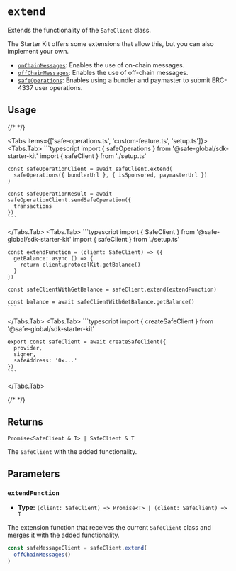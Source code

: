 
# `extend`

Extends the functionality of the `SafeClient` class. 

The Starter Kit offers some extensions that allow this, but you can also implement your own.

- [`onChainMessages`](../onchain-messages.mdx): Enables the use of on-chain messages.
- [`offChainMessages`](../offchain-messages.mdx): Enables the use of off-chain messages.
- [`safeOperations`](../safe-operations.mdx): Enables using a bundler and paymaster to submit ERC-4337 user operations.

## Usage

{/* <!-- vale off --> */}

<Tabs items={['safe-operations.ts', 'custom-feature.ts', 'setup.ts']}>
  <Tabs.Tab>
    ```typescript
    import { safeOperations } from '@safe-global/sdk-starter-kit'
    import { safeClient } from './setup.ts'

    const safeOperationClient = await safeClient.extend(
      safeOperations({ bundlerUrl }, { isSponsored, paymasterUrl })
    )

    const safeOperationResult = await safeOperationClient.sendSafeOperation({
      transactions
    })
    ```
  </Tabs.Tab>
  <Tabs.Tab>
    ```typescript
    import { SafeClient } from '@safe-global/sdk-starter-kit'
    import { safeClient } from './setup.ts'

    const extendFunction = (client: SafeClient) => ({
      getBalance: async () => {
        return client.protocolKit.getBalance()
      }
    })

    const safeClientWithGetBalance = safeClient.extend(extendFunction)

    const balance = await safeClientWithGetBalance.getBalance()
    ```
  </Tabs.Tab>
  <Tabs.Tab>
    ```typescript
    import { createSafeClient } from '@safe-global/sdk-starter-kit'

    export const safeClient = await createSafeClient({
      provider,
      signer,
      safeAddress: '0x...'
    })
    ```
  </Tabs.Tab>
</Tabs>

{/* <!-- vale on --> */}

## Returns

`Promise<SafeClient & T> | SafeClient & T`

The `SafeClient` with the added functionality.

## Parameters

### `extendFunction` 

- **Type:** `(client: SafeClient) => Promise<T> | (client: SafeClient) => T`

The extension function that receives the current `SafeClient` class and merges it with the added functionality.

```typescript focus=2
const safeMessageClient = safeClient.extend(
  offChainMessages()
)
```
